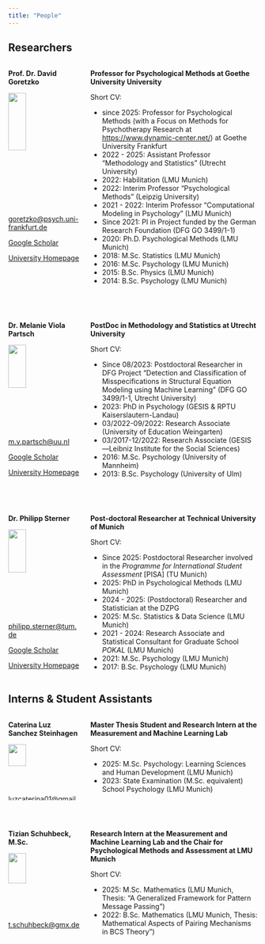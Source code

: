 ```yaml
---
title: "People"
---
```


## Researchers

::: columns
::: {.column width="30%"}
**Prof. Dr. David Goretzko**\

![](Figures/david.jpeg){width="50%"}\

[goretzko\@psych.uni-frankfurt.de](mailto:goretzko@psych.uni-frankfurt.de){.email}\

[Google Scholar](https://scholar.google.nl/citations?user=hjMZ9aYAAAAJ&hl=nl&oi=ao)\

[University Homepage](https://www.uu.nl/staff/DGoretzko)
:::

::: {.column width="70%"}
**Professor for Psychological Methods at Goethe University University**\

Short CV:

-   since 2025: Professor for Psychological Methods (with a Focus on Methods for Psychotherapy Research at <https://www.dynamic-center.net/>) at Goethe University Frankfurt
-   2022 - 2025: Assistant Professor "Methodology and Statistics" (Utrecht University)
-   2022: Habilitation (LMU Munich)
-   2022: Interim Professor "Psychological Methods" (Leipzig University)
-   2021 - 2022: Interim Professor "Computational Modeling in Psychology" (LMU Munich)
-   Since 2021: PI in Project funded by the German Research Foundation (DFG GO 3499/1-1)
-   2020: Ph.D. Psychological Methods (LMU Munich)
-   2018: M.Sc. Statistics (LMU Munich)
-   2016: M.Sc. Psychology (LMU Munich)
-   2015: B.Sc. Physics (LMU Munich)
-   2014: B.Sc. Psychology (LMU Munich)
:::
:::

\

::: columns
::: {.column width="30%"}
**Dr. Melanie Viola Partsch**\

![](Figures/melanie.jpg){width="50%"}\

[m.v.partsch\@uu.nl](mailto:m.v.partsch@uu.nl){.email}\

[Google Scholar](https://scholar.google.nl/citations?user=dAXVhIQAAAAJ&hl=nl&oi=ao)\

[University Homepage](https://www.uu.nl/staff/MVPartsch1)
:::

::: {.column width="70%"}
**PostDoc in Methodology and Statistics at Utrecht University**\

Short CV:

-   Since 08/2023: Postdoctoral Researcher in DFG Project "Detection and Classification of Misspecifications in Structural Equation Modeling using Machine Learning" (DFG GO 3499/1-1, Utrecht University)
-   2023: PhD in Psychology (GESIS & RPTU Kaiserslautern-Landau)
-   03/2022-09/2022: Research Associate (University of Education Weingarten)
-   03/2017-12/2022: Research Associate (GESIS—Leibniz Institute for the Social Sciences)
-   2016: M.Sc. Psychology (University of Mannheim)
-   2013: B.Sc. Psychology (University of Ulm)
:::
:::

\

::: columns
::: {.column width="30%"}
**Dr. Philipp Sterner**\

![](Figures/philipp.jpg){width="50%"}\

[philipp.sterner\@tum.de](mailto:philipp.sterner@tum.de){.email}\

[Google Scholar](https://scholar.google.com/citations?user=GW3q3JkAAAAJ&hl=de)\

[University Homepage](https://www.lmu.de/psy/de/personen/kontaktseite/kontaktseite_12096.html)
:::

::: {.column width="70%"}
**Post-doctoral Researcher at Technical University of Munich**\

Short CV:

-   Since 2025: Postdoctoral Researcher involved in the *Programme for International Student Assessment* [PISA] (TU Munich)
-   2025: PhD in Psychological Methods (LMU Munich)
-   2024 - 2025: (Postdoctoral) Researcher and Statistician at the DZPG
-   2025: M.Sc. Statistics & Data Science (LMU Munich)
-   2021 - 2024: Research Associate and Statistical Consultant for Graduate School *POKAL* (LMU Munich)
-   2021: M.Sc. Psychology (LMU Munich)
-   2017: B.Sc. Psychology (LMU Munich)
:::
:::

## Interns & Student Assistants

::: columns
::: {.column width="30%"}
**Caterina Luz Sanchez Steinhagen**\

![](Figures/luz.png){width="50%"}\

[luzcaterina01\@gmail.com](mailto:luzcaterina01@gmail.com){.email}\

<!-- [Google Scholar]() \ -->

<!-- [University Homepage]()  -->
:::

::: {.column width="70%"}
**Master Thesis Student and Research Intern at the Measurement and Machine Learning Lab**\

Short CV:

-   2025: M.Sc. Psychology: Learning Sciences and Human Development (LMU Munich)
-   2023: State Examination (M.Sc. equivalent) School Psychology (LMU Munich)
:::
:::

\

::: columns
::: {.column width="30%"}
**Tizian Schuhbeck, M.Sc.**\

![](Figures/tizian.jpg){width="50%"}\

[t.schuhbeck\@gmx.de](mailto:t.schuhbeck@gmx.de){.email}\

<!-- [Google Scholar]() \ -->

<!-- [University Homepage]()  -->
:::

::: {.column width="70%"}
**Research Intern at the Measurement and Machine Learning Lab and the Chair for Psychological Methods and Assessment at LMU Munich**\

Short CV:

-   2025: M.Sc. Mathematics (LMU Munich, Thesis: "A Generalized Framework for Pattern Message Passing")
-   2022: B.Sc. Mathematics (LMU Munich, Thesis: Mathematical Aspects of Pairing Mechanisms in BCS Theory")
:::
:::
